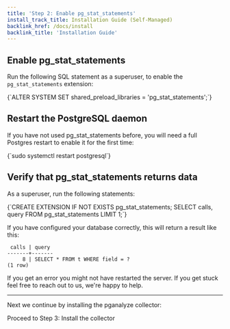 ```yaml
---
title: 'Step 2: Enable pg_stat_statements'
install_track_title: Installation Guide (Self-Managed)
backlink_href: /docs/install
backlink_title: 'Installation Guide'
---
```


## Enable pg_stat_statements

Run the following SQL statement as a superuser, to enable the `pg_stat_statements` extension:

<CodeBlock language="sql">
{`ALTER SYSTEM SET shared_preload_libraries = 'pg_stat_statements';`}
</CodeBlock>

## Restart the PostgreSQL daemon

If you have not used pg_stat_statements before, you will need a full Postgres restart to enable it for the first time:

<CodeBlock language="bash">
{`sudo systemctl restart postgresql`}
</CodeBlock>

## Verify that pg_stat_statements returns data

As a superuser, run the following statements:

<CodeBlock language="sql">
{`CREATE EXTENSION IF NOT EXISTS pg_stat_statements;
SELECT calls, query FROM pg_stat_statements LIMIT 1;`}
</CodeBlock>

If you have configured your database correctly, this will return a result like this:

```
 calls | query
-------+-------
     8 | SELECT * FROM t WHERE field = ?
(1 row)
```

If you get an error you might not have restarted the server. If you get stuck feel free to reach out to us, we're happy to help.

---

Next we continue by installing the pganalyze collector:

<Link className="btn btn-success" to="03_install_the_collector_deb">
  Proceed to Step 3: Install the collector
</Link>
